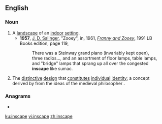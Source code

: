 ==English==
{{wikipedia|Inscape (visual art)#Architectural_interiors_as_.27inscapes.27|Inscape}}

===Noun===
{{en-noun}}

# A [[landscape]] of an [[indoor]] [[setting]].
#* '''1957''', [[w:J. D. Salinger|J. D. Salinger]], "Zooey", in, 1961, ''[[w:Franny and Zooey|Franny and Zooey]]'', 1991 LB Books edition, page 119,
#*: There was a Steinway grand piano (invariably kept open), three radios..., and an assortment of floor lamps, table lamps, and "bridge" lamps that sprang up all over the congested '''inscape''' like sumac.
# The [[distinctive]] [[design]] that [[constitute]]s [[individual]] [[identity]]; a concept derived by {{w|Gerard Manley Hopkins}} from the ideas of the medieval philosopher {{w|Duns Scotus}}.

===Anagrams===
* {{l|en|Piscean}}

[[ku:inscape]]
[[vi:inscape]]
[[zh:inscape]]